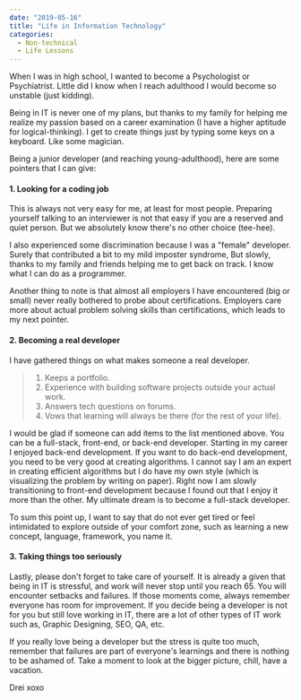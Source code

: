 ```yaml
---
date: "2019-05-16"
title: "Life in Information Technology"
categories:
  - Non-technical
  - Life Lessons
---
```


When I was in high school, I wanted to become a Psychologist or Psychiatrist. 
Little did I know when I reach adulthood I would become so unstable (just kidding).

Being in IT is never one of my plans, but thanks to my family for helping me realize my passion based on a 
career examination (I have a higher aptitude for logical-thinking).
I get to create things just by typing some keys on a keyboard. Like some magician.

Being a junior developer (and reaching young-adulthood), here are some pointers that I can give:

#### 1. Looking for a coding job

This is always not very easy for me, at least for most people. Preparing yourself talking to an interviewer is 
not that easy if you are a reserved and quiet person. But we absolutely know there's no other choice (tee-hee).

I also experienced some discrimination because I was a "female" developer. Surely that contributed a bit to my mild imposter syndrome, 
But slowly, thanks to my family and friends helping me to get back on track. I know what I can do as a programmer.

Another thing to note is that almost all employers I have encountered (big or small) never really bothered
to probe about certifications. Employers care more about actual problem solving skills than certifications, which leads to my next pointer.

#### 2. Becoming a real developer

I have gathered things on what makes someone a real developer. 

> 1. Keeps a portfolio.
> 2. Experience with building software projects outside your actual work.
> 3. Answers tech questions on forums.
> 4. Vows that learning will always be there (for the rest of your life).

I would be glad if someone can add items to the list mentioned above. You can be a full-stack, front-end, or back-end developer. Starting in my career I enjoyed back-end development. If you want to do back-end development, you need to be very good at creating algorithms. I cannot say I am an expert in creating efficient algorithms but I do have my own style (which is visualizing the problem by writing on paper). Right now I am slowly transitioning to front-end development because I found out that I enjoy it more than the other. My ultimate dream is to become a full-stack developer.

To sum this point up, I want to say that do not ever get tired or feel intimidated to explore outside of your comfort zone, such as learning a new concept, language, framework, you name it.

#### 3. Taking things too seriously

Lastly, please don't forget to take care of yourself. It is already a given that being in IT is stressful,
and work will never stop until you reach 65. You will encounter setbacks and failures. If those moments come, always remember everyone has room for improvement. If you decide being a developer is not for you but still love working in IT, there are a lot of other types of IT work such as, Graphic Designing, SEO, QA, etc.

If you really love being a developer but the stress is quite too much, remember that failures are part of everyone's learnings and there is nothing to be ashamed of. Take a moment to look at the bigger picture, chill, have a vacation.

Drei xoxo
